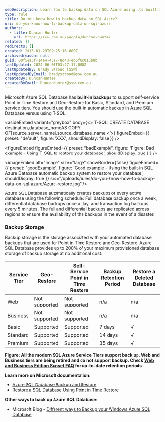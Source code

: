 ```yaml
---
seoDescription: Learn how to backup data on SQL Azure using its built-in automatic backup system and avoid T-SQL restores.
type: rule
title: Do you know how to backup data on SQL Azure?
uri: do-you-know-how-to-backup-data-on-sql-azure
authors:
  - title: Duncan Hunter
    url: https://ssw.com.au/people/duncan-hunter
related: []
redirects: []
created: 2015-01-29T02:25:16.000Z
archivedreason: null
guid: 00f5ea3f-14e4-4387-8d43-eb5f0c015b0b
lastUpdated: 2024-06-08T03:27:17.000Z
lastUpdatedBy: Brady Stroud [SSW]
lastUpdatedByEmail: bradystroud@ssw.com.au
createdBy: DuncanHunter
createdByEmail: DuncanHunter@ssw.com.au
---
```


Microsoft Azure SQL Database has **built-in backups** to support self-service Point in Time Restore and Geo-Restore for Basic, Standard, and Premium service tiers.
You should use the built-in automatic backup in Azure SQL Database versus using T-SQL.

<asideEmbed
  variant="greybox"
  body={<>
    T-SQL: CREATE DATABASE destination_database_nameAS COPY OF[source\_server\_name].source_database_name
  </>}
  figureEmbed={{
    preset: "default",
    figure: 'XXX',
    shouldDisplay: false
  }}
/>

<figureEmbed figureEmbed={{
  preset: "badExample",
  figure: 'Figure: Bad example - Using T-SQL to restore your database',
  shouldDisplay: true
} } />


<imageEmbed
  alt="Image"
  size="large"
  showBorder={false}
  figureEmbed={{
    preset: "goodExample",
    figure: 'Good example - Using the built-in SQL Azure Database automatic backup system to restore your database',
    shouldDisplay: true
  }}
  src="/uploads/rules/do-you-know-how-to-backup-data-on-sql-azure/Azure-restore.jpg"
/>

Azure SQL Database automatically creates backups of every active database using the following schedule: Full database backup once a week, differential database backups once a day, and transaction log backups every 5 minutes. The full and differential backups are replicated across regions to ensure the availability of the backups in the event of a disaster.

### Backup Storage

Backup storage is the storage associated with your automated database backups that are used for Point in Time Restore and Geo-Restore. Azure SQL Database provides up to 200% of your maximum provisioned database storage of backup storage at no additional cost.

| Service Tier | Geo-Restore   | Self-Service Point in Time Restore | Backup Retention Period | Restore a Deleted Database |
| ------------ | ------------- | ---------------------------------- | ----------------------- | -------------------------- |
| Web          | Not supported | Not supported                      | n/a                     | n/a                        |
| Business     | Not supported | Not supported                      | n/a                     | n/a                        |
| Basic        | Supported     | Supported                          | 7 days                  | √                          |
| Standard     | Supported     | Supported                          | 14 days                 | √                          |
| Premium      | Supported     | Supported                          | 35 days                 | √                          |

**Figure: All the modern SQL Azure Service Tiers support back up. Web and Business tiers are being retired and do not support backup. Check [Web and Business Edition Sunset FAQ](https://msdn.microsoft.com/en-us/library/azure/dn741330.aspx) for up-to-date retention periods**

**Learn more on Microsoft documentation:**

- [Azure SQL Database Backup and Restore](https://msdn.microsoft.com/en-us/library/azure/jj650016.aspx)
- [Restore a SQL Database Using Point in Time Restore](https://azure.microsoft.com/en-ca/blog/azure-sql-database-point-in-time-restore/)

**Other ways to back up Azure SQL Database:**

- Microsoft Blog - [Different ways to Backup your Windows Azure SQL Database](https://daoudisamir.com/different-ways-backup-windows-azure-sql-database/)
